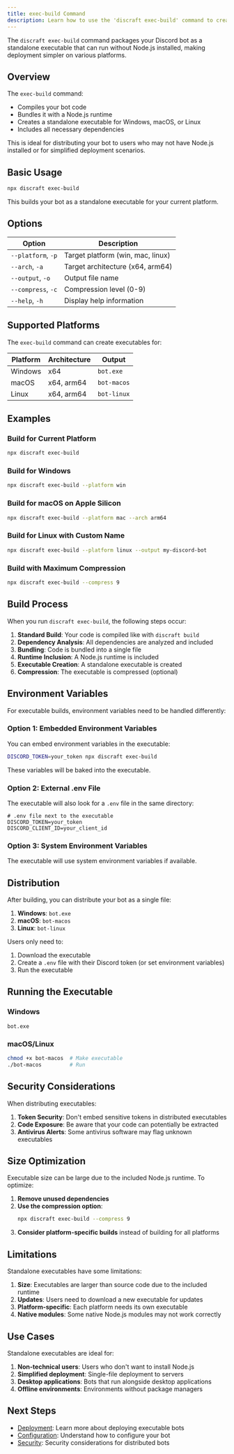 ```yaml
---
title: exec-build Command
description: Learn how to use the 'discraft exec-build' command to create standalone executables of your Discord bot.
---
```


The `discraft exec-build` command packages your Discord bot as a standalone executable that can run without Node.js installed, making deployment simpler on various platforms.

## Overview

The `exec-build` command:

- Compiles your bot code
- Bundles it with a Node.js runtime
- Creates a standalone executable for Windows, macOS, or Linux
- Includes all necessary dependencies

This is ideal for distributing your bot to users who may not have Node.js installed or for simplified deployment scenarios.

## Basic Usage

```bash
npx discraft exec-build
```

This builds your bot as a standalone executable for your current platform.

## Options

| Option             | Description                       |
| ------------------ | --------------------------------- |
| `--platform`, `-p` | Target platform (win, mac, linux) |
| `--arch`, `-a`     | Target architecture (x64, arm64)  |
| `--output`, `-o`   | Output file name                  |
| `--compress`, `-c` | Compression level (0-9)           |
| `--help`, `-h`     | Display help information          |

## Supported Platforms

The `exec-build` command can create executables for:

| Platform | Architecture | Output      |
| -------- | ------------ | ----------- |
| Windows  | x64          | `bot.exe`   |
| macOS    | x64, arm64   | `bot-macos` |
| Linux    | x64, arm64   | `bot-linux` |

## Examples

### Build for Current Platform

```bash
npx discraft exec-build
```

### Build for Windows

```bash
npx discraft exec-build --platform win
```

### Build for macOS on Apple Silicon

```bash
npx discraft exec-build --platform mac --arch arm64
```

### Build for Linux with Custom Name

```bash
npx discraft exec-build --platform linux --output my-discord-bot
```

### Build with Maximum Compression

```bash
npx discraft exec-build --compress 9
```

## Build Process

When you run `discraft exec-build`, the following steps occur:

1. **Standard Build**: Your code is compiled like with `discraft build`
2. **Dependency Analysis**: All dependencies are analyzed and included
3. **Bundling**: Code is bundled into a single file
4. **Runtime Inclusion**: A Node.js runtime is included
5. **Executable Creation**: A standalone executable is created
6. **Compression**: The executable is compressed (optional)

## Environment Variables

For executable builds, environment variables need to be handled differently:

### Option 1: Embedded Environment Variables

You can embed environment variables in the executable:

```bash
DISCORD_TOKEN=your_token npx discraft exec-build
```

These variables will be baked into the executable.

### Option 2: External .env File

The executable will also look for a `.env` file in the same directory:

```
# .env file next to the executable
DISCORD_TOKEN=your_token
DISCORD_CLIENT_ID=your_client_id
```

### Option 3: System Environment Variables

The executable will use system environment variables if available.

## Distribution

After building, you can distribute your bot as a single file:

1. **Windows**: `bot.exe`
2. **macOS**: `bot-macos`
3. **Linux**: `bot-linux`

Users only need to:

1. Download the executable
2. Create a `.env` file with their Discord token (or set environment variables)
3. Run the executable

## Running the Executable

### Windows

```
bot.exe
```

### macOS/Linux

```bash
chmod +x bot-macos  # Make executable
./bot-macos         # Run
```

## Security Considerations

When distributing executables:

1. **Token Security**: Don't embed sensitive tokens in distributed executables
2. **Code Exposure**: Be aware that your code can potentially be extracted
3. **Antivirus Alerts**: Some antivirus software may flag unknown executables

## Size Optimization

Executable size can be large due to the included Node.js runtime. To optimize:

1. **Remove unused dependencies**
2. **Use the compression option**:
   ```bash
   npx discraft exec-build --compress 9
   ```
3. **Consider platform-specific builds** instead of building for all platforms

## Limitations

Standalone executables have some limitations:

1. **Size**: Executables are larger than source code due to the included runtime
2. **Updates**: Users need to download a new executable for updates
3. **Platform-specific**: Each platform needs its own executable
4. **Native modules**: Some native Node.js modules may not work correctly

## Use Cases

Standalone executables are ideal for:

1. **Non-technical users**: Users who don't want to install Node.js
2. **Simplified deployment**: Single-file deployment to servers
3. **Desktop applications**: Bots that run alongside desktop applications
4. **Offline environments**: Environments without package managers

## Next Steps

- [Deployment](/docs/deployment/executable): Learn more about deploying executable bots
- [Configuration](/docs/core-concepts/configuration): Understand how to configure your bot
- [Security](/docs/advanced/troubleshooting): Security considerations for distributed bots
